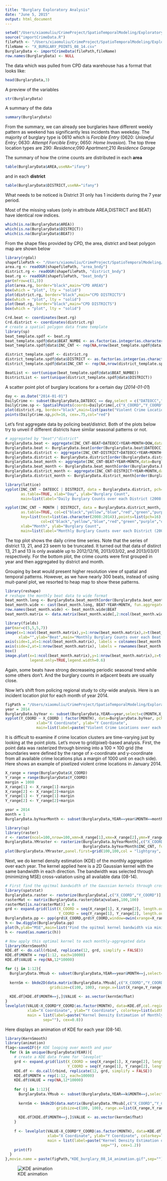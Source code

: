 ```yaml
---
title: "Burglary Exploratory Analysis"
date: "June 5, 2015"
output: html_document
---
```


```r
setwd("/Users/xiaomuliu/CrimeProject/SpatioTemporalModeling/ExploratoryAnalysis/BurglaryAnalysis/")
source("importCrimeData.R")
filePath <- "/Users/xiaomuliu/CrimeProject/SpatioTemporalModeling/ExploratoryAnalysis/CPD_DWH/"
fileName <- "X_BURGLARY_POINTS_08_14.csv"
BurglaryData <- importCrimeData(filePath,fileName)
row.names(BurglaryData) <- NULL
```

The data which was pulled from CPD data warehouse has a format that looks like:
```r
head(BurglaryData,3)
```

A preview of the variables
```r
str(BurglaryData)
```

A summary of the data
```r
summary(BurglaryData)
```

From the summary, we can already see burglaries have different weekly pattern as weekend has significantly less incidents than weekday. The majority of burglary type is 0610 which is *Forcible Entry* (0620: *Unlawful Entry*; 0630: *Attempt Forcible Entry*; 0650: *Home Invasion*). The top three location types are 290: *Residence*;090 *Apartment*;210 *Residence Garage*

The summary of how the crime counts are distributed in each **area**
```r
table(BurglaryData$AREA,useNA="ifany")
```
and in each **district**
```r
table(BurglaryData$DISTRICT,useNA="ifany")
```
What needs to be noticed is District 31 only has 1 incidents during the 7 year period.

Most of the missing values (only in attribute AREA,DISTRICT and BEAT) have identical row indices.
```r
which(is.na(BurglaryData$AREA))
which(is.na(BurglaryData$DISTRICT))
which(is.na(BurglaryData$BEAT))
```

From the shape files provided by CPD, the area, district and beat polygon map are shown below
```r
library(rgdal)
shapefilePath <- "/Users/xiaomuliu/CrimeProject/SpatioTemporalModeling/CPDShapeFiles/"
area.rg <- readOGR(shapefilePath, "area_bndy")
district.rg <- readOGR(shapefilePath, "district_bndy")
beat.rg <- readOGR(shapefilePath, "beat_bndy")
par(mfrow=c(1,3))
plot(area.rg, border="black",main="CPD AREAS")
box(which = "plot", lty = "solid")
plot(district.rg, border="black",main="CPD DISTRICTS")
box(which = "plot", lty = "solid")
plot(beat.rg, border="black",main="CPD DISTRICTS")
box(which = "plot", lty = "solid")
```

```r
Crd.beat <- coordinates(beat.rg)
Crd.district <- coordinates(district.rg)
# create a spatial polygon data frame template
library(sp)
beat_template.spdf <- beat.rg
beat_template.spdf@data$BEAT_NUMBE <- as.factor(as.integer(as.character(beat_template.spdf@data$BEAT_NUMBE)))
beat_template.spdf@data$INC_CNT <- rep(NA,nrow(beat_template.spdf@data))

district_template.spdf <- district.rg
district_template.spdf@data$DISTRICT <- as.factor(as.integer(as.character(district_template.spdf@data$DISTRICT)))
district_template.spdf@data$INC_CNT <- rep(NA,nrow(district_template.spdf@data))

BeatList <- sort(unique(beat_template.spdf@data$BEAT_NUMBE))
DistrictList <- sort(unique(district_template.spdf@data$DISTRICT))
```

A scatter point plot of burglary locations for a certain day (*2014-01-01*)
```r
day <- as.Date("2014-01-01")
DailyCrime <- subset(BurglaryData,DATEOCC == day,select = c("DATEOCC","X_COORD","Y_COORD","INC_CNT"))
DailyCrime.sp <- SpatialPoints(coords=DailyCrime[,c("X_COORD","Y_COORD")])
plot(district.rg, border="black",main=list(paste("Violent Crime Locations (", day,")",sep=""),cex=0.75))
points(DailyCrime.sp,pch=16, cex=.75,col="red")
```

Let's first aggregate data by policing beat/district. Both of the plots below try to unveil if different districts have similar seasonal patterns or not.

```r
# aggregated by "beat"/"district"
BurglaryData.beat <- aggregate(INC_CNT~BEAT+DATEOCC+YEAR+MONTH+DOW,data=BurglaryData, FUN=sum, na.rm=TRUE)
BurglaryData.beat <- BurglaryData.beat[order(BurglaryData.beat$DATEOCC),]
BurglaryData.district <- aggregate(INC_CNT~DISTRICT+DATEOCC+YEAR+MONTH+DOW,data=BurglaryData, FUN=sum, na.rm=TRUE)
BurglaryData.district <- BurglaryData.district[order(BurglaryData.district$DATEOCC),]
BurglaryData.beat_month <- aggregate(INC_CNT~BEAT+YEAR+MONTH,data=BurglaryData.beat, FUN=sum, na.rm=TRUE)
BurglaryData.beat_month <- BurglaryData.beat_month[order(BurglaryData.beat_month$YEAR,BurglaryData.beat_month$MONTH),]
BurglaryData.district_month <- aggregate(INC_CNT~DISTRICT+YEAR+MONTH,data=BurglaryData.district, FUN=sum, na.rm=TRUE)
BurglaryData.district_month <- BurglaryData.district_month[order(BurglaryData.district_month$YEAR,BurglaryData.district_month$MONTH),]

library(lattice)
xyplot(INC_CNT ~ DATEOCC | DISTRICT, data = BurglaryData.district, pch=16, cex=0.5, layout = c(6, 5),
       as.table=TRUE, xlab="Day", ylab="Burglary Count", 
       main=list(label="Daily Burglary Counts over each District (2008-2014)",cex=0.8))

xyplot(INC_CNT ~ MONTH | DISTRICT, data = BurglaryData.district_month, groups = YEAR, pch=16, cex=0.5, layout = c(6, 5), 
       as.table=TRUE, col=c("black","yellow","blue","red","green","purple","orange"), 
       key=list(text=list(as.character(2008:2014)),points=list(pch=16),cex=1,space="bottom",
                col=c("black","yellow","blue","red","green","purple","orange")),
       xlab="Month", ylab="Burglary Count", 
       main=list(label="Monthly Burglary Counts over each District (2008-2014)",cex=0.8))
```

The top plot shows the daily crime time series. Note that the series of district 13, 21, and 23 seem to be truncated. It turned out that data of distirct 13, 21 and 13 is only avaiable up to 2012/12/16, 2013/03/02, and 2013/03/01 respectively. For the bottom plot, the crime counts were first grouped in year and then aggregated by district and month.

Grouping by beat would present higher resolution view of spatial and temporal patterns. However, as we have nearly 300 beats, instead of using muit-panel plot, we resorted to heap map to show these patterns.

```r
library(reshape)
# reshape the monthly beat data to wide format 
beat_month.long <- BurglaryData.beat_month[order(BurglaryData.beat_month$BEAT,BurglaryData.beat_month$YEAR),]
beat_month.wide <- cast(beat_month.long, BEAT~YEAR+MONTH, fun.aggregate=sum)
row.names(beat_month.wide) <- beat_month.wide$BEAT
beat_month.matrix <- data.matrix(beat_month.wide[,2:ncol(beat_month.wide)])

library(fields)
par(mar=c(5,5,5,7)) 
image(x=1:ncol(beat_month.matrix),y=1:nrow(beat_month.matrix),z=t(beat_month.matrix), col=topo.colors(256),axes=FALSE,
      xlab="",ylab="Beat",main="Monthly Burglary Counts over each Beat (2008-2014)",cex.main=0.8)
axis(side=1,at=1:ncol(beat_month.matrix), labels = colnames(beat_month.matrix),las=2,cex.axis = 0.8)
axis(side=2,at=1:nrow(beat_month.matrix), labels = rownames(beat_month.matrix),las=2,cex.axis = 0.3)
box()
image.plot(x=1:ncol(beat_month.matrix),y=1:nrow(beat_month.matrix),z=t(beat_month.matrix), col=topo.colors(256),
           legend.only=TRUE,legend.width=0.6)
```

Again, some beats have strong decreaseing periodic seasonal trend while some others don't. And the burglary counts in adjacent beats are usually close. 

Now let's shift from policing regional study to city-wide analysis. Here is an incident location plot for each month of year 2014.

```r
figPath = "/Users/xiaomuliu/CrimeProject/SpatioTemporalModeling/ExploratoryAnalysis/BurglaryAnalysis/"
year = 2014  
BurglaryData.byYear <- subset(BurglaryData,YEAR==year,select=c(MONTH,X_COORD,Y_COORD,INC_CNT))
xyplot(Y_COORD ~ X_COORD | factor(MONTH), data=BurglaryData.byYear, pch=16, cex=0.4,as.table=TRUE,
              xlab="X Coordinate", ylab="Y Coordinate",
              main=list(label=paste("Violent Crime Locations over each Month (",as.character(year),")",sep=""), cex=0.8))
```

It is difficult to examine if crime location clusters are time-varying just by looking at the point plots. Let's move to grid(pixel)-based analysis. First, the point data was rasterized through binning into a 100 $\times$ 100 grid (the boundaries were defined by the range of x-coordinate and y-coordinate from all available crime locations plus a margin of 1000 unit on each side). Here shows an example of pixelized violent crime locations in January 2014.

```r
X_range = range(BurglaryData$X_COORD)
Y_range = range(BurglaryData$Y_COORD)
margin = 1000
X_range[1] <- X_range[1]-margin
X_range[2] <- X_range[2]+margin
Y_range[1] <- Y_range[1]-margin
Y_range[2] <- Y_range[2]+margin

year = 2014
month = 1
BurglaryData.byYearMonth <- subset(BurglaryData,YEAR==year&MONTH==month,select=c(X_COORD,Y_COORD,INC_CNT))

library(sp)
library(raster)
r <- raster(ncol=100,nrow=100,xmn=X_range[1],xmx=X_range[2],ymn=Y_range[1],ymx=Y_range[2])
BurglaryData.YMraster <- rasterize(BurglaryData.byYearMonth[,c("X_COORD","Y_COORD")], r, 
                                   BurglaryData.byYearMonth$INC_CNT, fun=sum)
plot(BurglaryData.YMraster,panel.first=grid(100,100,col = "lightgray", lty = "dotted"),col=topo.colors(256))
```

Next, we do kernel density estimation (KDE) of the monthly aggregation over each year. The kernel applied here is a 2D Gaussian kernel with the same bandwidth in each direction. The bandwidth was selected through (minimizing MSE) cross-valiation using all available data (08-14).

```r
# First find the opitmal bandwidth of the Gaussian kernels through cross-valiation (minimizing MSE, data 08-14)
library(spatstat)
BurglaryData.raster <- rasterize(BurglaryData[,c("X_COORD","Y_COORD")], r, BurglaryData$INC_CNT, fun=sum)
rasterMat <- matrix(BurglaryData.raster@data@values,100,100)
rasterMat[is.na(rasterMat)] = 0
grd <- expand.grid(list(X_COORD = seq(X_range[1], X_range[2], length.out=100), 
                        Y_COORD = seq(Y_range[1], Y_range[2], length.out=100)))
BurglaryData.pp <- ppp(grd$X_COORD,grd$Y_COORD,window=owin(xrange=X_range,yrange=Y_range),marks=as.vector(rasterMat))
h <- bw.diggle(BurglaryData.pp)
plot(h,ylab="MSE",main=list("Find the opitmal kernel bandwidth via minimizing-MSE CV",cex=0.8))
h <- round(as.numeric(h))
```

```r
# Now apply this optimal kernel to each monthly-aggregated data
library(KernSmooth)
KDE.df <- do.call(rbind, replicate(12, grd, simplify = FALSE))
KDE.df$MONTH = rep(1:12, each=10000)
KDE.df$VALUE = rep(NA,12*10000)

for (j in 1:12){
  BurglaryData.YMsub <- subset(BurglaryData,YEAR==year&MONTH==j,select=c(X_COORD,Y_COORD,INC_CNT))
    
  kernSm <- bkde2D(data.matrix(BurglaryData.YMsub[,c("X_COORD","Y_COORD")]), bandwidth=c(h,h), 
                    gridsize=c(100, 100), range.x=list(X_range,Y_range))
    
  KDE.df[KDE.df$MONTH==j,]$VALUE <- as.vector(kernSm$fhat)     
}
levelplot(VALUE~X_COORD*Y_COORD|as.factor(MONTH), data=KDE.df,col.regions=topo.colors(256),as.table=TRUE,
          xlab="X Coordinate", ylab="Y Coordinate", colorkey=list(width=0.5,height=0.8),
          main = list(label=paste("Kernel Density Estimation of Monthly Burglary Counts (",as.character(year),")",
                 sep=""), cex=0.8))
```

Here displays an animation of KDE for each year (08-14).

```r
library(KernSmooth)
library(animation)
flag<-saveGIF({# KDE looping over month and year
  for (k in unique(BurglaryData$YEAR)){  
    # create a KDE data frame for 'leveplot'
    grd <- expand.grid(list(X_COORD = seq(X_range[1], X_range[2], length.out=100), 
                            Y_COORD = seq(Y_range[1], Y_range[2], length.out=100)))
    KDE.df <- do.call(rbind, replicate(12, grd, simplify = FALSE))
    KDE.df$MONTH = rep(1:12, each=10000)
    KDE.df$VALUE = rep(NA,12*10000)
    
    for (j in 1:12){
      BurglaryData.YMsub <- subset(BurglaryData,YEAR==k&MONTH==j,select=c(X_COORD,Y_COORD,INC_CNT))
      
      kernSm <- bkde2D(data.matrix(BurglaryData.YMsub[,c("X_COORD","Y_COORD")]), bandwidth=c(h,h), 
                       gridsize=c(100, 100), range.x=list(X_range,Y_range))
      
      KDE.df[KDE.df$MONTH==j,]$VALUE <- as.vector(kernSm$fhat)     
    }
    
    f <- levelplot(VALUE~X_COORD*Y_COORD|as.factor(MONTH), data=KDE.df,col.regions=topo.colors(256),as.table=TRUE,
                   xlab="X Coordinate", ylab="Y Coordinate", colorkey=list(width=0.5,height=0.8),
                   main = list(label=paste("Kernel Density Estimation of Monthly Burglary Counts (",as.character(k),")",
                                           sep=""), cex=1.2))
    print(f)
  }
},movie.name = paste(figPath,"KDE_burglary_08_14_animation.gif",sep=""), ani.width=1200, ani.height=900, interval=1)
```

![KDE animation](KDE_burglary_08_14_animation.gif) 
